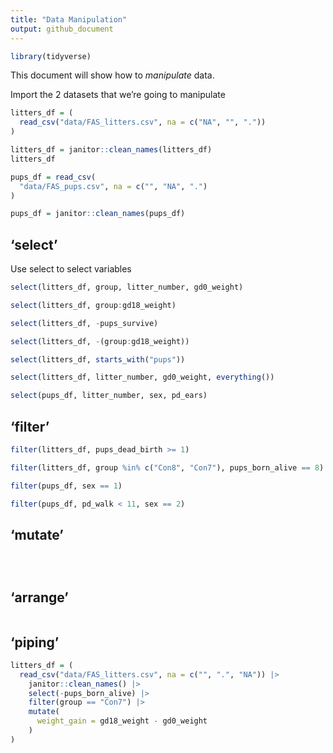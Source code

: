 ```yaml
---
title: "Data Manipulation"
output: github_document
---
```


```r
library(tidyverse)
```



This document will show how to *manipulate* data.


Import the 2 datasets that we're going to manipulate
```r
litters_df = (
  read_csv("data/FAS_litters.csv", na = c("NA", "", "."))
)
```


```r
litters_df = janitor::clean_names(litters_df)
litters_df
```



```r
pups_df = read_csv(
  "data/FAS_pups.csv", na = c("", "NA", ".")
)

pups_df = janitor::clean_names(pups_df)
```
## 'select'

Use select to select variables
```r
select(litters_df, group, litter_number, gd0_weight)
```

```r
select(litters_df, group:gd18_weight)
```
```r
select(litters_df, -pups_survive)
```
```r
select(litters_df, -(group:gd18_weight))
```
```r
select(litters_df, starts_with("pups"))
```
```r
select(litters_df, litter_number, gd0_weight, everything())
```
```r
select(pups_df, litter_number, sex, pd_ears)
```


## 'filter'
```r
filter(litters_df, pups_dead_birth >= 1)
```
```r
filter(litters_df, group %in% c("Con8", "Con7"), pups_born_alive == 8)
```
```r
filter(pups_df, sex == 1)
```

```r
filter(pups_df, pd_walk < 11, sex == 2)
```
## 'mutate'
```r
```


```r
```


```r
```
## 'arrange'
```r
```


## 'piping'
```r
litters_df = (
  read_csv("data/FAS_litters.csv", na = c("", ".", "NA")) |>  
    janitor::clean_names() |> 
    select(-pups_born_alive) |> 
    filter(group == "Con7") |> 
    mutate(
      weight_gain = gd18_weight - gd0_weight
    )
)
```


```r
```









```r

```


